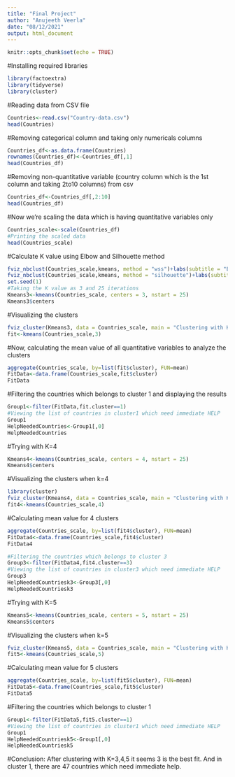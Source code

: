 ```yaml
---
title: "Final Project"
author: "Anujeeth Veerla"
date: "08/12/2021"
output: html_document
---
```


```r
knitr::opts_chunk$set(echo = TRUE)
```

#Installing required libraries
```r
library(factoextra)
library(tidyverse)
library(cluster)
```

#Reading data from CSV file
```r
Countries<-read.csv("Country-data.csv")
head(Countries)
```

#Removing categorical column and taking only numericals columns
```r
Countries_df<-as.data.frame(Countries)
rownames(Countries_df)<-Countries_df[,1]
head(Countries_df)
```

#Removing non-quantitative variable (country column which is the 1st column and taking 2to10 columns) from csv
```r

Countries_df<-Countries_df[,2:10]
head(Countries_df)
```

#Now we're scaling the data which is having quantitative variables only
```r

Countries_scale<-scale(Countries_df)
#Printing the scaled data
head(Countries_scale)
```

#Calculate K value using Elbow and Silhouette method
```r
fviz_nbclust(Countries_scale,kmeans, method = "wss")+labs(subtitle = "Elbow Method")
fviz_nbclust(Countries_scale,kmeans, method = "silhouette")+labs(subtitle = "Silhouette Method")
set.seed(1)
#Taking the K value as 3 and 25 iterations
Kmeans3<-kmeans(Countries_scale, centers = 3, nstart = 25)
Kmeans3$centers
```

#Visualizing the clusters
```r
fviz_cluster(Kmeans3, data = Countries_scale, main = "Clustering with K=3")
fit<-kmeans(Countries_scale,3)
```

#Now, calculating the mean value of all quantitative variables to analyze the clusters
```r
aggregate(Countries_scale, by=list(fit$cluster), FUN=mean)
FitData<-data.frame(Countries_scale,fit$cluster)
FitData
```


#Filtering the countries which belongs to cluster 1 and displaying the results
```r
Group1<-filter(FitData,fit.cluster==1)
#Viewing the list of countries in cluster1 which need immediate HELP
Group1
HelpNeededCountries<-Group1[,0]
HelpNeededCountries
```

#Trying with K=4
```r
Kmeans4<-kmeans(Countries_scale, centers = 4, nstart = 25)
Kmeans4$centers
```

#Visualizing the clusters when k=4
```r
library(cluster)
fviz_cluster(Kmeans4, data = Countries_scale, main = "Clustering with K=4")
fit4<-kmeans(Countries_scale,4)
```


#Calculating mean value for 4 clusters
```r
aggregate(Countries_scale, by=list(fit4$cluster), FUN=mean)
FitData4<-data.frame(Countries_scale,fit4$cluster)
FitData4
```

```r
#Filtering the countries which belongs to cluster 3
Group3<-filter(FitData4,fit4.cluster==3)
#Viewing the list of countries in cluster3 which need immediate HELP
Group3
HelpNeededCountriesk3<-Group3[,0]
HelpNeededCountriesk3
```

#Trying with K=5
```r
Kmeans5<-kmeans(Countries_scale, centers = 5, nstart = 25)
Kmeans5$centers
```

#Visualizing the clusters when k=5
```r
fviz_cluster(Kmeans5, data = Countries_scale, main = "Clustering with K=5")
fit5<-kmeans(Countries_scale,5)
```


#Calculating mean value for 5 clusters
```r
aggregate(Countries_scale, by=list(fit5$cluster), FUN=mean)
FitData5<-data.frame(Countries_scale,fit5$cluster)
FitData5
```
#Filtering the countries which belongs to cluster 1
```r
Group1<-filter(FitData5,fit5.cluster==1)
#Viewing the list of countries in cluster1 which need immediate HELP
Group1
HelpNeededCountriesk5<-Group1[,0]
HelpNeededCountriesk5
```
#Conclusion: After clustering with K=3,4,5 it seems 3 is the best fit. And in cluster 1, there are 47 countries which need immediate help. 






